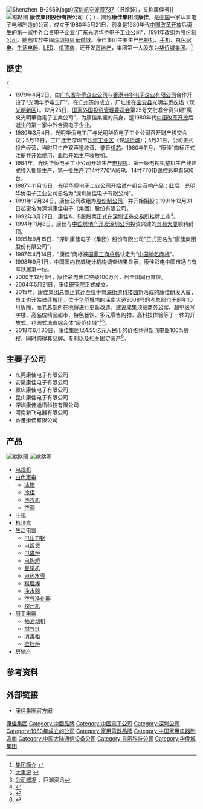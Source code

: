 {{Infobox company
| name                = 康佳集团股份有限公司
| name_en             = Konka Group Co., Ltd.
| logo                = 康佳商标.jpg
| image               = 康佳研发大厦.jpg
| image_caption       = 新总部-康佳研发大厦
| type                = [[上市公司|上市公司]]、[[国有企业|国有控股]]混合所有制企业
| local_code_name =CN
| local_code =914403006188155783| traded_as           = {{szse|000016|codeB=200016}}
| foundation          = {{start date and age|1980|5|21}}
| defunct             = 
| location            = {{CHN}}[[广东省|广东省]][[深圳市|深圳市]][[南山区_(深圳市)|南山区]][[粤海街道|粤海街道]][[深圳科技园|科技园]]科技南十二路28号康佳研发大厦15-24层
| area_served         = 全球
|key_people = [[董事局主席|董事局主席]]、[[党委书记|党委书记]]：[[刘凤喜|刘凤喜]]<br>[[总裁|总裁]]：周彬 
| industry            = 电子电器制造业、[[房地产|房地产]]开发
| products            = [[电视机|电视机]]、[[手机|手机]]、[[白色家电|白色家电]]、[[生活电器|生活电器]]、LED、[[机顶盒|机顶盒]]、[[房地产|房地产]]
| slogan              = 精致产品·美妙生活
| major_shareholder   = [[华侨城集团|华侨城集团]]（21.75%）
|subsid = [[新飞电器|新飞电器]]<br>香港康佳有限公司
|revenue = {{increase}}312.28亿元人民币（2017年）
|profit = {{increase}}50.57亿元人民币（2017年）
| assets =  {{increase}}235.587億人民幣（2017年）
| num_employees = 17,822人（2017年）
| footnotes           = 数据来源：《康佳集团股份有限公司2017年年度报告》<ref>{{Cite news|url=http://disclosure.szse.cn/finalpage/2018-03-31/1204553590.PDF|title=康佳集团股份有限公司2017年年度报告|publisher=深圳证券交易所|date=2018-04-03|access-date=2018-04-03|archive-url=https://web.archive.org/web/20180403174822/http://disclosure.szse.cn/finalpage/2018-03-31/1204553590.PDF|archive-date=2018-04-03|dead-url=yes}}</ref>
}}
[[File:Shenzhen_B-2669.jpg|right]]的[[深圳航空|深圳航空]][[波音737|波音737]]（旧涂装），又称康佳号]]
[[File:Shenzhen_Konka_Building.JPG|缩略图]]
'''康佳集团股份有限公司'''（{{Lang-en|'''Konka Group Co., Ltd.'''}}；{{szse|000016|name=深康佳A|codeB=200016|nameB=深康佳B}}），简称'''康佳集团'''或'''康佳'''，是[[中国|中国]]一家从事电子电器制造的公司，成立于1980年5月21日，前身是1980年代[[中国改革开放|中国改革开放]]后诞生的第一家[[中外合资|中外合资]]电子企业“广东光明华侨电子工业公司”，1991年改组为[[股份制公司|股份制公司]]。[[總部|總部]]位於中國[[深圳特區|深圳特區]][[華僑城|華僑城]]。康佳集团主要生产[[电视机|电视机]]、[[手机|手机]]、[[白色家电|白色家电]]、[[生活电器|生活电器]]、[[LED|LED]]、[[机顶盒|机顶盒]]，还开发[[房地产|房地产]]，集团第一大股东为[[华侨城集团|华侨城集团]]。<ref>[http://www.konka.com/cms/docInfo!view.action?channelId=11&id=131015211716437 集团简介] {{Wayback|url=http://www.konka.com/cms/docInfo!view.action?channelId=11&id=131015211716437 |date=20141102070454 }}</ref>

==歷史==
<ref>[http://www.konka.com/cms/docInfo!list.action?templateId=10&channelId=17 大事记] {{Wayback|url=http://www.konka.com/cms/docInfo!list.action?templateId=10&channelId=17 |date=20141102072756 }}</ref>
*1979年4月2日，由[[广东省华侨企业公司|广东省华侨企业公司]]与[[香港港华电子企业有限公司|香港港华电子企业有限公司]]合作开设了“光明华侨电工厂”，在[[广州|广州]]签约成立，厂址设在[[宝安县|宝安县]]光明[[华侨农场|华侨农场]]（现[[光明新区|光明新区]]）。12月25日，[[国家外国投资管理委员会|国家外国投资管理委员会]]第25号文批准合资兴建“廣東光明華僑電子工業公司”，为康佳集團的前身，是1980年代[[中国改革开放|中国改革开放]]后诞生的第一家中外合资电子企业。
*1980年3月4日，光明华侨电工厂与光明华侨电子工业公司召开财产移交会议；5月16日，工厂迁至深圳市[[沙河工业区|沙河工业区]]（现[[华侨城|华侨城]]）；5月21日，公司正式投产经营，当时只生产双声道收音、录音[[机芯|机芯]]。1980年11月，“康佳”商标正式注册并开始使用，此后开始生产[[收放机|收放机]]。
*1984年，光明华侨电子工业公司开始生产[[电视机|电视机]]，第一条电视机整机生产线建成投入批量生产，第一批生产了14寸7701A彩电、14寸7701D遥控彩电各500台。
*1987年11月16日，光明华侨电子工业公司开始试产[[组合音响|组合音响]]产品；此后，光明华侨电子工业公司更名为“深圳康佳电子有限公司”。
*1991年12月24日，康佳公司改组为[[股份制公司|股份制公司]]，并开始招股；1991年12月31日起更名为深圳康佳电子（集团）股份有限公司。
*1992年3月27日，康佳A、B股股票正式在[[深圳证券交易所|深圳证券交易所]]挂牌上市<ref>[http://www.cninfo.com.cn/information/companyinfo.html?COLLCC=2173525138&brief?szcn300147 公司概况] {{Wayback|url=http://www.cninfo.com.cn/information/companyinfo.html?COLLCC=2173525138&brief%3Fszcn300147 |date=20141112022616 }}，巨潮资讯</ref>。
*1994年11月8日，康佳与[[中国房地产开发深圳公司|中国房地产开发深圳公司]]投资兴建的[[景苑大厦|景苑大厦]]顺利封顶。
*1995年9月15日，“深圳康佳电子（集团）股份有限公司”正式更名为“康佳集团股份有限公司”。
*1997年4月14日，“康佳”商标被[[国家工商总局|国家工商总局]]认定为“[[中国驰名商标|中国驰名商标]]”。
*1998年9月1日，中国国内权威统计机构调查结果显示，康佳彩电中国市场占有率跃居第一位。
*2000年12月1日，康佳彩电出口突破100万台，居全国同行首位。
*2004年5月21日，康佳[[研究院|研究院]]正式成立。
*2015年，康佳集团总部正式迁至位于[[粤海街道|粤海街道]][[深圳科技园|科技园]]新落成的康佳研发大厦，员工也开始陆续搬迁。位于[[华侨城|华侨城]]内的深南大道9008号的老总部也于同年10月拆除，而老总部所在地将进行更新改造，建设成集顶级商务公寓、超甲级写字楼、高品位精品超市、特色餐饮、多元零售购物、高科技体验等于一体的开放式、花园式城市综合体“康侨佳城”<ref>{{Cite news|url=http://www.yicai.com/news/5411881.html|title=康佳去年净利暴增52倍 释放混合所有制改革信号|publisher=第一财经APP|date=2018-04-02|accessdate=2018-04-03|archive-date=2021-04-11|archive-url=https://web.archive.org/web/20210411095522/https://www.yicai.com/news/5411881.html|dead-url=no}}</ref><ref>{{Cite news|url=http://baoliao.oeeee.com/index/show/id/129779.html|title=深圳康佳搬走了？路过发现都拆的差不多了|publisher=奥一网|date=2016-03-24|accessdate=2018-04-03|archive-date=2021-04-11|archive-url=https://web.archive.org/web/20210411174701/http://baoliao.oeeee.com/index/show/id/129779.html|dead-url=no}}</ref>。
*2018年6月30日，康佳集团以4.55亿元人民币的价格竞得[[新飞电器|新飞电器]]100%股权，同时购得其品牌、专利以及相关固定资产<ref>{{Cite news|url=http://www.xinhuanet.com/fortune/2018-06/30/c_1123057963.htm|title=康佳“中年危机” 收购新飞能否“新飞”？|publisher=新京报|date=2018-06-30|accessdate=2018-06-30|archive-date=2018-06-30|archive-url=https://web.archive.org/web/20180630013119/http://www.xinhuanet.com/fortune/2018-06/30/c_1123057963.htm|dead-url=no}}</ref>。

==主要子公司==
*东莞康佳电子有限公司
*安徽康佳电子有限公司
*重庆康佳电子有限公司
*昆山康佳电子有限公司
*深圳康佳通讯科技有限公司
*河南新飞电器有限公司
*香港康佳有限公司

==产品==
[[File:Jiayuguan_IGP4323.jpg|缩略图]]
[[File:Konka_1300.jpg|缩略图]]
*[[电视机|电视机]]
*[[白色家电|白色家电]]
**[[冰箱|冰箱]]
**[[冷柜|冷柜]]
**[[洗衣机|洗衣机]]
**[[空调|空调]]
*[[手机|手机]]
*[[机顶盒|机顶盒]]
*[[生活电器|生活电器]]
**[[电压力锅|电压力锅]]
**[[电饭煲|电饭煲]]
**[[电磁炉|电磁炉]]
**[[电陶炉|电陶炉]]
**[[豆浆机|豆浆机]]
**[[电热水壶|电热水壶]]
**[[料理棒|料理棒]]
**[[净水器|净水器]]
**[[空气净化器|空气净化器]]
**[[榨汁机|榨汁机]]
*[[厨卫电器|厨卫电器]]
**[[抽油烟机|抽油烟机]]
**[[燃气灶|燃气灶]]
**[[消毒柜|消毒柜]]
**[[壁挂炉|壁挂炉]]
*[[房地产|房地产]]

==参考资料==
{{reflist}}
==外部链接==
* [http://www.konka.com/ 康佳集團官方網] {{Wayback|url=http://www.konka.com/ |date=20211128165042 }}

{{Telecommunications in the People's Republic of China}}
{{深圳}}
{{中國電子科技}}

[[Category:康佳集团|]]
[[Category:中國品牌|Category:中國品牌]]
[[Category:中國電子公司|Category:中國電子公司]]
[[Category:深圳公司|Category:深圳公司]]
[[Category:1980年成立的公司|Category:1980年成立的公司]]
[[Category:家用電器品牌|Category:家用電器品牌]]
[[Category:中国家用电器制造商|Category:中国家用电器制造商]]
[[Category:中国大陆通信设备公司|Category:中国大陆通信设备公司]]
[[Category:显示科技公司|Category:显示科技公司]]
[[Category:华侨城集团|Category:华侨城集团]]